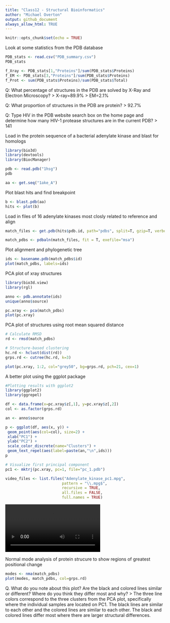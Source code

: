 ```yaml
---
title: "Class12 - Structural Bioinformatics"
author: "Michael Overton"
output: github_document
always_allow_html: TRUE
---
```


```r
knitr::opts_chunk$set(echo = TRUE)
```

Look at some statistics from the PDB database

```r
PDB_stats <- read.csv("PDB_summary.csv")
PDB_stats

f_Xray <- PDB_stats[1,"Proteins"]/sum(PDB_stats$Proteins)
f_EM <- PDB_stats[3,"Proteins"]/sum(PDB_stats$Proteins)
f_Prot <- sum(PDB_stats$Proteins)/sum(PDB_stats$Total)
```

Q: What percentage of structures in the PDB are solved by X-Ray and Electron Microscopy?
  > X-ray=89.9%
  > EM=2.1%

Q: What proportion of structures in the PDB are protein?
  > 92.7%

Q: Type HIV in the PDB website search box on the home page and determine how many HIV-1 protease structures are in the current PDB?
  > 141
  
Load in the protein sequence of a bacterial adenylate kinase and blast for homologs
```r
library(bio3d)
library(devtools)
library(BiocManager)

pdb <- read.pdb("1hsg")
pdb

aa <- get.seq("1ake_A")

```

Plot blast hits and find breakpoint
```r
b <- blast.pdb(aa)
hits <- plot(b)

```

  
Load in files of 16 adenylate kinases most closly related to reference and align
```r
match_files <- get.pdb(hits$pdb.id, path="pdbs", split=T, gzip=T, verbose=F, overwrite=T)

match_pdbs <- pdbaln(match_files, fit = T, exefile="msa")

```

Plot alignment and phylogenetic tree
```r
ids <- basename.pdb(match_pdbs$id)
plot(match_pdbs, labels=ids)

```

PCA plot of xray structures
```r
library(bio3d.view)
library(rgl)

anno <- pdb.annotate(ids)
unique(anno$source)

pc.xray <- pca(match_pdbs)
plot(pc.xray)

```

PCA plot of structures using root mean squared distance
```r
# Calculate RMSD
rd <- rmsd(match_pdbs)

# Structure-based clustering
hc.rd <- hclust(dist(rd))
grps.rd <- cutree(hc.rd, k=3)

plot(pc.xray, 1:2, col="grey50", bg=grps.rd, pch=21, cex=1)
```


A better plot using the ggplot package
```r
#Plotting results with ggplot2
library(ggplot2)
library(ggrepel)

df <- data.frame(x=pc.xray$z[,1], y=pc.xray$z[,2])
col <- as.factor(grps.rd)

an <- anno$source

p <- ggplot(df, aes(x, y)) +
 geom_point(aes(col=col), size=2) +
 xlab("PC1") +
 ylab("PC2") +
 scale_color_discrete(name="Clusters") +
 geom_text_repel(aes(label=paste(an,"\n",ids)))
p
```


```r
# Visualize first principal component
pc1 <- mktrj(pc.xray, pc=1, file="pc_1.pdb")

video_files <- list.files("Adenylate_kinase_pc1.mpg",
                         pattern = "\\.mpg$",
                         recursive = TRUE,
                         all.files = FALSE,
                         full.names = TRUE)

```

![](Adenylate_kinase_pc1.mpg)



Normal mode analysis of protein strucure to show regions of greatest positional change 
```r
modes <- nma(match_pdbs)
plot(modes, match_pdbs, col=grps.rd)

```


Q. What do you note about this plot? Are the black and colored lines similar or different? Where do you think they differ most and why?
  > The three line colors correspond to the three clusters from the PCA plot, specifically where the individual samples are located on PC1. The black lines are similar to each other and the colored lines are similar to each other. The black and colored lines differ most where there are larger structural differences.



